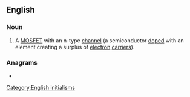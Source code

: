 ==English==

===Noun===
{{en-noun|?}}

# {{lb|en|electronics}} A [[MOSFET]] with an n-type [[channel]] (a semiconductor [[doped]] with an element creating a surplus of [[electron]] [[carrier]]s).

===Anagrams===
* {{anagrams|en|MNOs|Mons|Mons.|mons|noms}}

[[Category:English initialisms]]